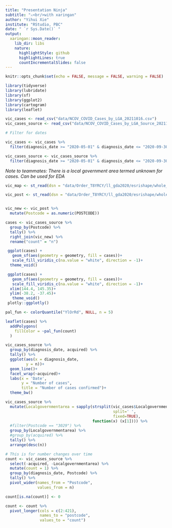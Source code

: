 ```yaml
---
title: "Presentation Ninja"
subtitle: "⚔<br/>with xaringan"
author: "Yihui Xie"
institute: "RStudio, PBC"
date: " `r Sys.Date()` "
output:
  xaringan::moon_reader:
    lib_dir: libs
    nature:
      highlightStyle: github
      highlightLines: true
      countIncrementalSlides: false
---
```


```r
knitr::opts_chunk$set(echo = FALSE, message = FALSE, warning = FALSE)
```

```r
library(tidyverse)
library(lubridate)
library(sf)
library(ggplot2)
library(cartogram)
library(leaflet)
```

```r
vic_cases <- read_csv("data/NCOV_COVID_Cases_by_LGA_20211016.csv")
vic_cases_source <- read_csv("data/NCOV_COVID_Cases_by_LGA_Source_20211015.csv")

# Filter for dates

vic_cases <- vic_cases %>%
  filter(diagnosis_date >= "2020-05-01" & diagnosis_date <= "2020-09-30")

vic_cases_source <- vic_cases_source %>%
  filter(diagnosis_date >= "2020-05-01" & diagnosis_date <= "2020-09-30")

```

*Note to teammates: There is a local government area termed unknown for cases. Can be used for EDA*

```r
vic_map <- st_read(dsn = "data/Order_T8YRCY/ll_gda2020/esrishape/whole_of_dataset/victoria/VMADMIN/AD_LGA_AREA_POLYGON.shp")

vic_post <- st_read(dsn = "data/Order_T8YRCY/ll_gda2020/esrishape/whole_of_dataset/victoria/VMADMIN/POSTCODE_POLYGON.shp")


vic_new <- vic_post %>% 
  mutate(Postcode = as.numeric(POSTCODE))

cases <- vic_cases_source %>% 
  group_by(Postcode) %>% 
  tally() %>% 
  right_join(vic_new) %>% 
  rename("count" = "n")
```

```r
 ggplot(cases) + 
   geom_sf(aes(geometry = geometry, fill = cases))+
   scale_fill_viridis_c(na.value = "white", direction = -1)+
  theme_void()
```


```r
 ggplot(cases) + 
   geom_sf(aes(geometry = geometry, fill = cases))+
   scale_fill_viridis_c(na.value = "white", direction = -1)+
  xlim(144.4, 145.35)+ 
  ylim(-38.2, -37.45)+
   theme_void()
 plotly::ggplotly()

```

```r
pal_fun <- colorQuantile("YlOrRd", NULL, n = 5)

leaflet(cases) %>% 
  addPolygons(
    fillColor = ~pal_fun(count)
  )
```



```r
vic_cases_source %>% 
  group_by(diagnosis_date, acquired) %>% 
  tally() %>% 
  ggplot(aes(x = diagnosis_date,
         y = n))+
  geom_line()+
  facet_wrap(~acquired)+
  labs(x = 'Date',
       y = "Number of cases",
       title = "Number of cases confirmed")+
  theme_bw()
```

```r
vic_cases_source %>% 
  mutate(Localgovernmentarea = sapply(strsplit(vic_cases$Localgovernmentarea,
                                               split=' ',
                                               fixed=TRUE),
                                      function(x) (x[1]))) %>% 
  #filter(Postcode == "3029") %>% 
  group_by(Localgovernmentarea) %>% 
  #group_by(acquired) %>% 
  tally() %>% 
  arrange(desc(n))
```



```r
# This is for number changes over time 
count <- vic_cases_source %>% 
  select(-acquired, -Localgovernmentarea) %>% 
  mutate(count = 1) %>% 
  group_by(diagnosis_date, Postcode) %>% 
  tally() %>% 
  pivot_wider(names_from = "Postcode",
              values_from = n) 

count[is.na(count)] <- 0

count <- count %>% 
  pivot_longer(cols = c(2:421),
               names_to = "postcode",
               values_to = "count")

```




